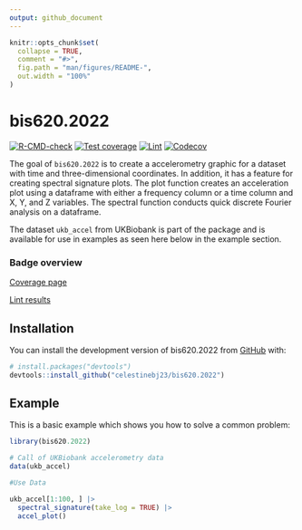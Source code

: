 ```yaml
---
output: github_document
---
```


<!-- README.md is generated from README.Rmd. Please edit that file -->

```r
knitr::opts_chunk$set(
  collapse = TRUE,
  comment = "#>",
  fig.path = "man/figures/README-",
  out.width = "100%"
)
```

# bis620.2022

<!-- badges: start -->
[![R-CMD-check](https://github.com/celestinebj23/bis620.2022/actions/workflows/R-CMD-check.yaml/badge.svg)](https://github.com/celestinebj23/bis620.2022/actions/workflows/R-CMD-check.yaml)
[![Test coverage](https://github.com/celestinebj23/bis620.2022/actions/workflows/test-coverage.yaml/badge.svg)](https://github.com/celestinebj23/bis620.2022/actions/workflows/test-coverage.yaml)
[![Lint](https://github.com/celestinebj23/bis620.2022/actions/workflows/lint.yaml/badge.svg)](https://github.com/celestinebj23/bis620.2022/actions/workflows/lint.yaml)
[![Codecov](https://codecov.io/gh/celestinebj23/bis620.2022/branch/main/graph/badge.svg)](https://codecov.io/gh/celestinebj23/bis620.2022)
<!-- badges: end -->

The goal of `bis620.2022` is to create a accelerometry graphic for a dataset with time and three-dimensional coordinates. In addition, it has a feature for creating spectral signature plots. The plot function creates an acceleration plot using a dataframe with either a frequency column or a time column and X, Y, and Z variables. The spectral function conducts quick discrete Fourier analysis on a dataframe.

The dataset `ukb_accel` from UKBiobank is part of the package and is available for use in examples as seen here below in the example section.

### Badge overview

[Coverage page](https://github.com/celestinebj23/bis620.2022/actions/workflows/test-coverage.yaml)

[Lint results](https://github.com/celestinebj23/bis620.2022/actions/workflows/lint.yaml)

## Installation

You can install the development version of bis620.2022 from [GitHub](https://github.com/celestinebj23/bis620.2022) with:

``` r
# install.packages("devtools")
devtools::install_github("celestinebj23/bis620.2022")
```

## Example

This is a basic example which shows you how to solve a common problem:

```r
library(bis620.2022)

# Call of UKBiobank accelerometry data
data(ukb_accel)

#Use Data

ukb_accel[1:100, ] |>
  spectral_signature(take_log = TRUE) |>
  accel_plot()

```

